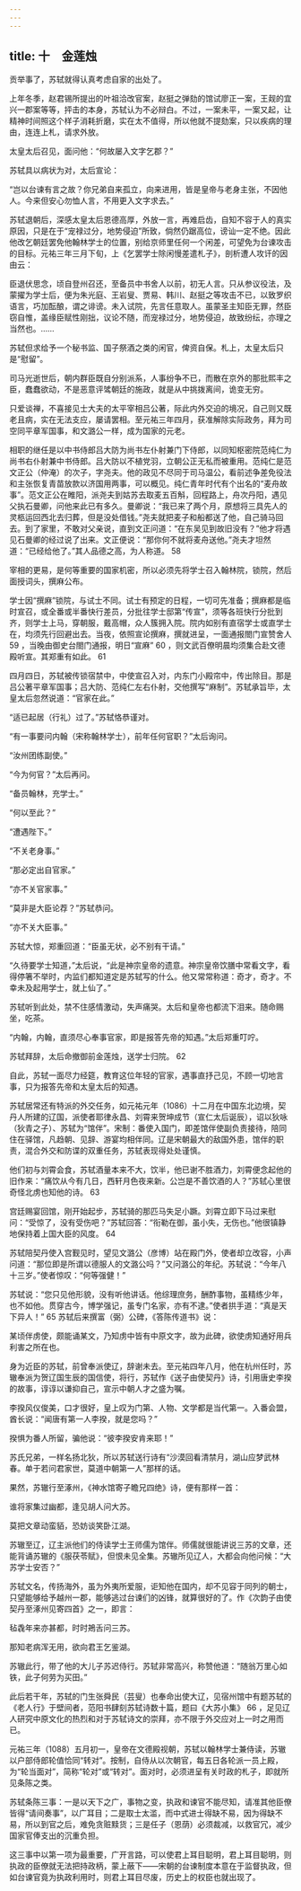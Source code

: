 ```yaml
---
---
---
```

title: 十　金莲烛
---




贡举事了，苏轼就得认真考虑自家的出处了。

上年冬季，赵君锡所提出的叶祖洽改官案，赵挺之弹劾的馆试廖正一案，王觌的宜兴一郡案等等，抨击的本身，苏轼认为不必辩白。不过，一案未平，一案又起，让精神时间照这个样子消耗折磨，实在太不值得，所以他就不提劾案，只以疾病的理由，连连上札，请求外放。

太皇太后召见，面问他：“何故屡入文字乞郡？”

苏轼具以病状为对，太后宣论：

“岂以台谏有言之故？你兄弟自来孤立，向来进用，皆是皇帝与老身主张，不因他人。今来但安心勿恤人言，不用更入文字求去。”

苏轼退朝后，深感太皇太后恩德高厚，外放一言，再难启齿，自知不容于人的真实原因，只是在于“宠禄过分，地势侵迫”所致，倘然仍踞高位，谤讪一定不绝。因此他改乞朝廷罢免他翰林学士的位置，别给京师里任何一个闲差，可望免为台谏攻击的目标。元祐三年三月下旬，上《乞罢学士除闲慢差遣札子》，剖析遭人攻讦的因由云：

臣退伏思念，顷自登州召还，至备员中书舍人以前，初无人言。只从参议役法，及蒙擢为学士后，便为朱光庭、王岩叟、贾易、韩川、赵挺之等攻击不已，以致罗织语言，巧加酝酿，谓之诽谤。未入试院，先言任意取人。虽蒙圣主知臣无罪，然臣窃自惟，盖缘臣赋性刚拙，议论不随，而宠禄过分，地势侵迫，故致纷纭，亦理之当然也。……



苏轼但求给予一个秘书监、国子祭酒之类的闲官，俾资自保。札上，太皇太后只是“慰留”。

司马光逝世后，朝内群臣既自分别派系，人事纷争不已，而散在京外的那批熙丰之臣，蠢蠢欲动，不是恶意评骘朝廷的施政，就是从中挑拨离间，诡变无穷。

只爱谈禅，不喜接见士大夫的太平宰相吕公著，际此内外交迫的境况，自己则又既老且病，实在无法支应，屡请罢相。至元祐三年四月，获准解除实际政务，拜为司空同平章军国事，和文潞公一样，成为国家的元老。

相职的继任是以中书侍郎吕大防为尚书左仆射兼门下侍郎，以同知枢密院范纯仁为尚书右仆射兼中书侍郎。吕大防以不植党羽，立朝公正无私而被重用。范纯仁是范文正公（仲淹）的次子，字尧夫。他的政见不尽同于司马温公，看前述争差免役法和主张恢复青苗放款以济国用两事，可以概见。纯仁青年时代有个出名的“麦舟故事”。范文正公在睢阳，派尧夫到姑苏去取麦五百斛，回程路上，舟次丹阳，遇见父执石曼卿，问他来此已有多久。曼卿说：“我已来了两个月，原想将三具先人的灵柩运回西北去归葬，但是没处借钱。”尧夫就把麦子和船都送了他，自己骑马回去。到了家里，不敢对父亲说，直到文正问道：“在东吴见到故旧没有？”他才将遇见石曼卿的经过说了出来。文正便说：“那你何不就将麦舟送他。”尧夫才坦然道：“已经给他了。”其人品德之高，为人称道。 58

宰相的更易，是何等重要的国家机密，所以必须先将学士召入翰林院，锁院，然后面授词头，撰麻公布。

学士因“撰麻”锁院，与试士不同。试士有预定的日程，一切可先准备；撰麻都是临时宣召，或全番或半番快行差员，分批往学士邸第“传宣”，须等各班快行分批到齐，则学士上马，穿朝服，戴高帽，众人簇拥入院。院内如别有直宿学士或直学士在，均须先行回避出去。当夜，依照宣论撰麻，撰就进呈，一面通报閤门宣赞舍人 59 ，当晚由御史台閤门通报，明日“宣麻” 60 ，则文武百僚明晨均须集合赴文德殿听宣。其郑重有如此。 61

四月四日，苏轼被传锁宿禁中，中使宣召入对，内东门小殿帘中，传出除目。那是吕公著平章军国事；吕大防、范纯仁左右仆射，交他撰写“麻制”。苏轼承旨毕，太皇太后忽然说道：“官家在此。”

“适已起居（行礼）过了。”苏轼恪恭谨对。

“有一事要问内翰（宋称翰林学士），前年任何官职？”太后询问。

“汝州团练副使。”

“今为何官？”太后再问。

“备员翰林，充学士。”

“何以至此？”

“遭遇陛下。”

“不关老身事。”

“那必定出自官家。”

“亦不关官家事。”

“莫非是大臣论荐？”苏轼恭问。

“亦不关大臣事。”

苏轼大惊，郑重回道：“臣虽无状，必不别有干请。”

“久待要学士知道，”太后说，“此是神宗皇帝的遗意。神宗皇帝饮膳中常看文字，看得停箸不举时，内监们都知道定是苏轼写的什么。他又常常称道：奇才，奇才。不幸未及起用学士，就上仙了。”

苏轼听到此处，禁不住感情激动，失声痛哭。太后和皇帝也都流下泪来。随命赐坐，吃茶。

“内翰，内翰，直须尽心奉事官家，即是报答先帝的知遇。”太后郑重叮咛。

苏轼拜辞，太后命撤御前金莲烛，送学士归院。 62

自此，苏轼一面尽力经筵，教育这位年轻的官家，遇事直抒己见，不顾一切地言事，只为报答先帝和太皇太后的知遇。

苏轼居常还有特派的外交任务，如元祐元年（1086）十二月在中国东北边境，契丹人所建的辽国，派使者耶律永昌、刘霄来贺坤成节（宣仁太后诞辰），诏以狄咏（狄青之子）、苏轼为“馆伴”。宋制：番使入国门，即差馆伴使副负责接待，陪同住在驿馆，凡趋朝、见辞、游宴均相伴同。辽是宋朝最大的敌国外患，馆伴的职责，混合外交和防谍的双重任务，苏轼表现得处处谨慎。

他们初与刘霄会食，苏轼酒量本来不大，饮半，他已谢不胜酒力，刘霄便念起他的旧作来：“痛饮从今有几日，西轩月色夜来新。公岂是不善饮酒的人？”苏轼心里很奇怪北虏也知他的诗。 63

宫廷赐宴回馆，刚开始起步，苏轼骑的那匹马失足小蹶。刘霄立即下马过来慰问：“受惊了，没有受伤吧？”苏轼回答：“衔勒在御，虽小失，无伤也。”他很镇静地保持着上国大臣的风度。 64

苏轼陪契丹使入宫觐见时，望见文潞公（彦博）站在殿门外，使者却立改容，小声问道：“那位即是所谓以德服人的文潞公吗？”又问潞公的年纪。苏轼说：“今年八十三岁。”使者惊叹：“何等强健！”

苏轼说：“您只见他形貌，没有听他讲话。他综理庶务，酬酢事物，虽精练少年，也不如他。贯穿古今，博学强记，虽专门名家，亦有不逮。”使者拱手道：“真是天下异人！” 65 苏轼后来撰富（弼）公碑，《答陈传道书》说：

某顷伴虏使，颇能诵某文，乃知虏中皆有中原文字，故为此碑，欲使虏知通好用兵利害之所在也。



身为近臣的苏轼，前曾奉派使辽，辞谢未去。至元祐四年八月，他在杭州任时，苏辙奉派为贺辽国生辰的国信使，将行，苏轼作《送子由使契丹》诗，引用唐史李揆的故事，谆谆以谦抑自己，宣示中朝人才之盛为嘱。

李揆风仪俊美，口才很好，皇上叹为门第、人物、文学都是当代第一。入番会盟，酋长说：“闻唐有第一人李揆，就是您吗？”

揆惧为番人所留，骗他说：“彼李揆安肯来耶！”

苏氏兄弟，一样名扬北狄，所以苏轼送行诗有“沙漠回看清禁月，湖山应梦武林春。单于若问君家世，莫道中朝第一人”那样的话。

果然，苏辙行至涿州，《神水馆寄子瞻兄四绝》诗，便有那样一首：

谁将家集过幽都，逢见胡人问大苏。

莫把文章动蛮貊，恐妨谈笑卧江湖。



苏辙至辽，辽主派他们的侍读学士王师儒为馆伴。师儒就很能讲说三苏的文章，还能背诵苏辙的《服茯苓赋》，但恨未见全集。苏辙所见辽人，大都会向他问候：“大苏学士安否？”

苏轼文名，传扬海外，虽为外夷所爱服，讵知他在国内，却不见容于同列的朝士，只望能够给予越州一郡，能够逃过台谏们的凶锋，就算很好的了。作《次韵子由使契丹至涿州见寄四首》之一，即言：

毡毳年来亦甚都，时时鴂舌问三苏。

那知老病浑无用，欲向君王乞鉴湖。



苏辙此行，带了他的大儿子苏迟侍行。苏轼非常高兴，称赞他道：“随翁万里心如铁，此子何劳为买田。”

此后若干年，苏轼的门生张舜民（芸叟）也奉命出使大辽，见宿州馆中有题苏轼的《老人行》于壁间者，范阳书肆刻苏轼诗数十篇，题曰《大苏小集》 66 ，足见辽人研究中原文化的热烈和对于苏轼诗文的崇拜，亦不限于外交应对上一时之用而已。

元祐三年（1088）五月初一，皇帝在文德殿视朝，苏轼以翰林学士兼侍读，苏辙以户部侍郎轮值恰同“转对”。按制，自侍从以次朝官，每五日各轮派一员上殿，为“轮当面对”，简称“轮对”或“转对”。面对时，必须进呈有关时政的札子，即就所见条陈之类。

苏轼条陈三事：一是以天下之广，事物之变，执政和谏官不能尽知，请准其他臣僚皆得“请间奏事”，以广耳目；二是取士太滥，而中式进士得缺不易，因为得缺不易，所以到官之后，难免贪赃黩货；三是任子（恩荫）必须裁减，以救官冗，减少国家官俸支出的沉重负担。

这三事中以第一项为最重要，广开言路，可以使君上耳目聪明，君上耳目聪明，则执政的臣僚就无法把持政柄，蒙上蔽下——宋朝的台谏制度本意在于监督执政，但如台谏官竟为执政利用时，则君上耳目尽废，历史上的权臣也就出现了。